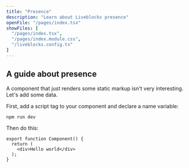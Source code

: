 ```yaml
---
title: "Presence"
description: "Learn about Liveblocks presence"
openFile: "/pages/index.tsx"
showFiles: [
  "/pages/index.tsx",
  "/pages/index.module.css",
  "/liveblocks.config.ts"
]
---
```


## A guide about presence

A component that just renders some static markup isn't very interesting. Let's add some data.

First, add a script tag to your component and declare a name variable:

```bash
npm run dev
```

Then do this:

```tsx
export function Component() {
  return (
    <div>Hello world</div>
  );
}
```
